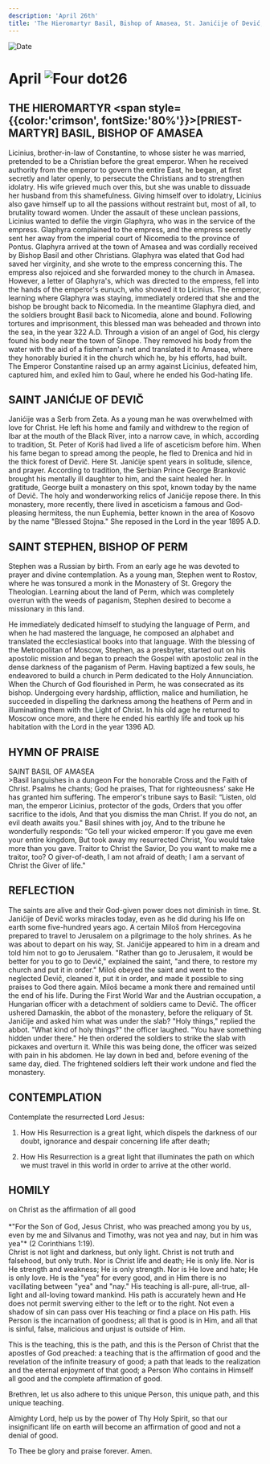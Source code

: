 ```yaml
---
description: 'April 26th'
title: 'The Hieromartyr Basil, Bishop of Amasea, St. Janićije of Dević, St Stephen, Bishop of Perm'
---
```


<CustomPaginator />
<RunningHead />

<Image src="/title-imprint.png" height={68} width={50} alt="Date" className="title-imprint"/>

# <div id="date">April <Image className="four-dot" src="/four-dot.png" height={15} width={15} alt="Four dot" />26</div>

## THE HIEROMARTYR <span style={{color:'crimson', fontSize:'80%'}}>[PRIEST-MARTYR]</span> BASIL, BISHOP OF AMASEA

Licinius, brother-in-law of Constantine, to whose sister he was married, pretended to be a Christian before the great emperor. When he received authority from the emperor to govern the entire East, he began, at first secretly and later openly, to persecute the Christians and to strengthen idolatry. His wife grieved much over this, but she was unable to dissuade her husband from this shamefulness. Giving himself over to idolatry, Licinius also gave himself up to all the passions without restraint but, most of all, to brutality toward women. Under the assault of these unclean passions, Licinius wanted to defile the virgin Glaphyra, who was in the service of the empress. Glaphyra complained to the empress, and the empress secretly sent her away from the imperial court of Nicomedia to the province of Pontus. Glaphyra arrived at the town of Amasea and was cordially received by Bishop Basil and other Christians. Glaphyra was elated that God had saved her virginity, and she wrote to the empress concerning this. The empress also rejoiced and she forwarded money to the church in Amasea. However, a letter of Glaphyra's, which was directed to the empress, fell into the hands of the emperor's eunuch, who showed it to Licinius. The emperor, learning where Glaphyra was staying, immediately ordered that she and the bishop be brought back to Nicomedia. In the meantime Glaphyra died, and the soldiers brought Basil back to Nicomedia, alone and bound. Following tortures and imprisonment, this blessed man was beheaded and thrown into the sea, in the year 322 A.D. Through a vision of an angel of God, his clergy found his body near the town of Sinope. They removed his body from the water with the aid of a fisherman's net and translated it to Amasea, where they honorably buried it in the church which he, by his efforts, had built. The Emperor Constantine raised up an army against Licinius, defeated him, captured him, and exiled him to Gaul, where he ended his God-hating life.

## SAINT JANIĆIJE OF DEVIČ

Janićije was a Serb from Zeta. As a young man he was overwhelmed with love for Christ. He left his home and family and withdrew to the region of Ibar at the mouth of the Black River, into a narrow cave, in which, according to tradition, St. Peter of Koriš had lived a life of asceticism before him. When his fame began to spread among the people, he fled to Drenica and hid in the thick forest of Devič. Here St. Janićije spent years in solitude, silence, and prayer. According to tradition, the Serbian Prince George Branković brought his mentally ill daughter to him, and the saint healed her. In gratitude, George built a monastery on this spot, known today by the name of Devič. The holy and wonderworking relics of Janićije repose there. In this monastery, more recently, there lived in asceticism a famous and God-pleasing hermitess, the nun Euphemia, better known in the area of Kosovo by the name "Blessed Stojna." She reposed in the Lord in the year 1895 A.D.

## SAINT STEPHEN, BISHOP OF PERM

Stephen was a Russian by birth. From an early age he was devoted to prayer and divine contemplation. As a young man, Stephen went to Rostov, where he was tonsured a monk in the Monastery of St. Gregory the Theologian. Learning about the land of Perm, which was completely overrun with the weeds of paganism, Stephen desired to become a missionary in this land.

He immediately dedicated himself to studying the language of Perm, and when he had mastered the language, he composed an alphabet and translated the ecclesiastical books into that language. With the blessing of the Metropolitan of Moscow, Stephen, as a presbyter, started out on his apostolic mission and began to preach the Gospel with apostolic zeal in the dense darkness of the paganism of Perm. Having baptized a few souls, he endeavored to build a church in Perm dedicated to the Holy Annunciation. When the Church of God flourished in Perm, he was consecrated as its bishop. Undergoing every hardship, affliction, malice and humiliation, he succeeded in dispelling the darkness among the heathens of Perm and in illuminating them with the Light of Christ. In his old age he returned to Moscow once more, and there he ended his earthly life and took up his habitation with the Lord in the year 1396 AD.


## HYMN OF PRAISE
<div style={{textAlign:'center', color:'crimson', fontWeight:'bold'}}>
SAINT BASIL OF AMASEA
</div>
>Basil languishes in a dungeon  
For the honorable Cross and the Faith of Christ.  
Psalms he chants; God he praises,  
That for righteousness' sake He has granted him suffering.  
The emperor's tribune says to Basil:  
“Listen, old man, the emperor Licinius, protector of the gods,  
Orders that you offer sacrifice to the idols,  
And that you dismiss the man Christ.  
If you do not, an evil death awaits you."  
Basil shines with joy,  
And to the tribune he wonderfully responds:  
“Go tell your wicked emperor:  
If you gave me even your entire kingdom,  
But took away my resurrected Christ,  
You would take more than you gave.  
Traitor to Christ the Savior,  
Do you want to make me a traitor, too?  
O giver-of-death, I am not afraid of death;  
I am a servant of Christ the Giver of life."  


## REFLECTION

The saints are alive and their God-given power does not diminish in time. St. Janićije of Devič works miracles today, even as he did during his life on earth some five-hundred years ago. A certain Miloš from Hercegovina prepared to travel to Jerusalem on a pilgrimage to the holy shrines. As he was about to depart on his way, St. Janićije appeared to him in a dream and told him not to go to Jerusalem. "Rather than go to Jerusalem, it would be better for you to go to Devič," explained the saint, "and there, to restore my church and put it in order." Miloš obeyed the saint and went to the neglected Devič, cleaned it, put it in order, and made it possible to sing praises to God there again. Miloš became a monk there and remained until the end of his life. During the First World War and the Austrian occupation, a Hungarian officer with a detachment of soldiers came to Devič. The officer ushered Damaskin, the abbot of the monastery, before the reliquary of St. Janićije and asked him what was under the slab? "Holy things," replied the abbot. "What kind of holy things?" the officer laughed. "You have something hidden under there." He then ordered the soldiers to strike the slab with pickaxes and overturn it. While this was being done, the officer was seized with pain in his abdomen. He lay down in bed and, before evening of the same day, died. The frightened soldiers left their work undone and fled the monastery.


## CONTEMPLATION

Contemplate the resurrected Lord Jesus:

1. How His Resurrection is a great light, which dispels the darkness of our doubt, ignorance and despair concerning life after death;

2. How His Resurrection is a great light that illuminates the path on which we must travel in this world in order to arrive at the other world.


## HOMILY
<div style={{textAlign:'center', color:'crimson', fontWeight:'bold'}}>
on Christ as the affirmation of all good
</div><br />
<div style={{textAlign:'right'}}>
*"For the Son of God, Jesus Christ, who was preached among you by us, even by me and Silvanus and Timothy, was not yea and nay, but in him was yea"* (2 Corinthians 1:19).
</div>
Christ is not light and darkness, but only light. Christ is not truth and falsehood, but only truth. Nor is Christ life and death; He is only life. Nor is He strength and weakness; He is only strength. Nor is He love and hate; He is only love. He is the "yea" for every good, and in Him there is no vacillating between "yea" and "nay." His teaching is all-pure, all-true, all-light and all-loving toward mankind. His path is accurately hewn and He does not permit swerving either to the left or to the right. Not even a shadow of sin can pass over His teaching or find a place on His path. His Person is the incarnation of goodness; all that is good is in Him, and all that is sinful, false, malicious and unjust is outside of Him.

This is the teaching, this is the path, and this is the Person of Christ that the apostles of God preached: a teaching that is the affirmation of good and the revelation of the infinite treasury of good; a path that leads to the realization and the eternal enjoyment of that good; a Person Who contains in Himself all good and the complete affirmation of good.

Brethren, let us also adhere to this unique Person, this unique path, and this unique teaching.

Almighty Lord, help us by the power of Thy Holy Spirit, so that our insignificant life on earth will become an affirmation of good and not a denial of good.

To Thee be glory and praise forever. Amen.